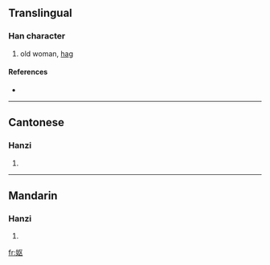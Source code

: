 {{also|嫗}}
==Translingual==

===Han character===
{{Han char|rn=38|rad=女|as=04|sn=7|four=|canj=女尸大 (VSK)}}

# old woman, [[hag]]

====References====
* {{Han ref|kx=0257.101|hdz=21030.020|uh=59AA|ud=22954}}

----

==Cantonese==

===Hanzi===
{{yue-hanzi|jyut=|y=yu2|tra=嫗}}

# {{defn|Cantonese}}

----

==Mandarin==

===Hanzi===
{{cmn-hanzi|tra=嫗|pin=[[yù]] ([[yu4]])|wg=yü<sup>4</sup>}}

# {{defn|Mandarin}}

[[fr:妪]]